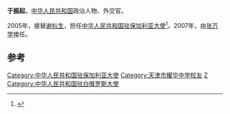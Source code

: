 '''于振起'''，[[中华人民共和国|中华人民共和国]]政治人物、外交官。

2005年，接替[[谢杭生|谢杭生]]，担任[[中国驻保加利亚大使列表|中华人民共和国驻保加利亚大使]]<ref>{{cite web|author=中华人民共和国外交部|title=中国驻保加利亚历任大使|url=http://www.mfa.gov.cn/chn/pds/ziliao/wjrw/2167/2172/t9223.htm|publisher=中华人民共和国外交部|accessdate=2012-03-07}}</ref>。2007年，由[[张万学|张万学]]接任。

== 参考 ==
{{reflist}}
{{start box}}
{{s-dip}}
{{succession box|[[吳筱秋|吳筱秋]]|[[吳虹濱|吳虹濱]]|[[中國駐白俄羅斯大使列表|中華人民共和國駐白俄羅斯大使]]|2002年3月－2005年8月}}
{{succession box|[[谢杭生|谢杭生]]|[[张万学|张万学]]|[[中国驻保加利亚大使列表|中华人民共和国驻保加利亚大使]]|2005年10月-2007年10月}}
{{end box}}
{{中国政治人物小作品}}

{{DEFAULTSORT:Y}}
[[Category:中华人民共和国驻保加利亚大使|Category:中华人民共和国驻保加利亚大使]]
[[Category:天津市耀华中学校友|Category:天津市耀华中学校友]]
[[Category:于姓|Z]]
[[Category:中华人民共和国驻白俄罗斯大使|Category:中华人民共和国驻白俄罗斯大使]]